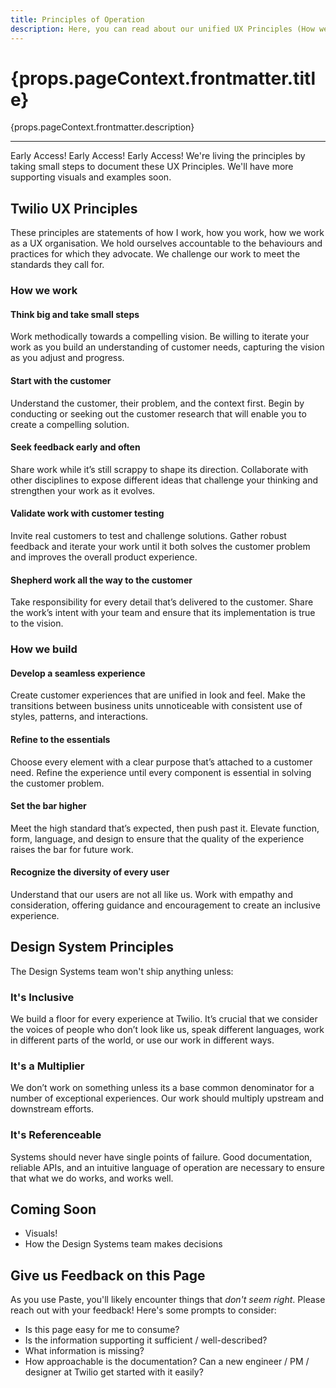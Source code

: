 ```yaml
---
title: Principles of Operation
description: Here, you can read about our unified UX Principles (How we work, How we build), as well as the operating principles for Paste.
---
```



<content>

<h1>{props.pageContext.frontmatter.title}</h1>

<p>{props.pageContext.frontmatter.description}</p>

</content>

---

<content>

<Callout>
  <CalloutTitle as="h4">Early Access! Early Access! Early Access!</CalloutTitle>  
  <CalloutText>We're living the principles by taking small steps to document these UX Principles. We'll have more supporting visuals and examples soon.</CalloutText>
</Callout>

## Twilio UX Principles

These principles are statements of how I work, how you work, how we work as a UX organisation.  We hold ourselves accountable to the behaviours and practices for which they advocate. We challenge our work to meet the standards they call for.

### How we work


#### Think big and take small steps
Work methodically towards a compelling vision. Be willing to iterate your work as you build an understanding of customer needs, capturing the vision as you adjust and progress. 


#### Start with the customer
Understand the customer, their problem, and the context first. Begin by conducting or seeking out the customer research that will enable you to create a compelling solution.

#### Seek feedback early and often
Share work while it’s still scrappy to shape its direction. Collaborate with other disciplines to expose different ideas that challenge your thinking and strengthen your work as it evolves. 

#### Validate work with customer testing
Invite real customers to test and challenge solutions. Gather robust feedback and iterate your work until it both solves the customer problem and improves the overall product experience.

#### Shepherd work all the way to the customer
Take responsibility for every detail that’s delivered to the customer. Share the work’s intent with your team and ensure that its implementation is true to the vision. 

### How we build

#### Develop a seamless experience
Create customer experiences that are unified in look and feel. Make the transitions between business units unnoticeable with consistent use of styles, patterns, and interactions.

#### Refine to the essentials
Choose every element with a clear purpose that’s attached to a customer need. Refine the experience until every component is essential in solving the customer problem. 

#### Set the bar higher
Meet the high standard that’s expected, then push past it. Elevate function, form, language, and design to ensure that the quality of the experience raises the bar for future work.

#### Recognize the diversity of every user
Understand that our users are not all like us. Work with empathy and consideration, offering guidance and encouragement to create an inclusive experience.

## Design System Principles

The Design Systems team won't ship anything unless:

### It's Inclusive
We build a floor for every experience at Twilio. It’s crucial that we consider the voices of people who don’t look like us, speak different languages, work in different parts of the world, or use our work in different ways.

### It's a Multiplier
We don’t work on something unless its a base common denominator for a number of exceptional experiences. Our work should multiply upstream and downstream efforts.

### It's Referenceable
Systems should never have single points of failure. Good documentation, reliable APIs, and an intuitive language of operation are necessary to ensure that what we do works, and works well.

## Coming Soon

- Visuals!
- How the Design Systems team makes decisions

## Give us Feedback on this Page

As you use Paste, you'll likely encounter things that _don't seem right_. Please reach out with your feedback! Here's some prompts to consider: 

- Is this page easy for me to consume?
- Is the information supporting it sufficient / well-described?
- What information is missing?
- How approachable is the documentation? Can a new engineer / PM / designer at Twilio get started with it easily?

</content>
